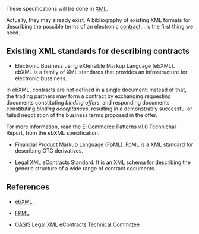 These specifications will be done in [[XML]].

Actually, they may already exist. A bibliography of existing XML formats for describing the possible terms of an electronic [[Contracts|contract]]... is the first thing we need.

== Existing XML standards for describing contracts ==

* Electronic Business using eXtensible Markup Language (ebXML). ebXML is a family of XML standards that provides an infrastructure for electronic bussiness.

In ebXML, contracts are not defined in a single document: instead of that, the trading partners may form a contract by exchanging requesting documents constituting ''binding offers'', and responding documents constituting ''binding acceptances'', resulting in a demonstrably successful or failed negotiation of the business terms proposed in the offer.

For more information, read the [http://www.ine.es/nomen2/index.do E-Commerce Patterns v1.0] Technichal Report, from the ebXML specification.


* Financial Product Markup Language (FpML). FpML is a XML standard for describing OTC derivatives.

* Legal XML eContracts Standard. It is an XML schema for describing the generic structure of a wide range of contract documents.

== References ==


* [http://www.ebxml.org ebXML].

* [http://www.fpml.org FPML].

* [https://www.oasis-open.org/committees/tc_home.php?wg_abbrev=legalxml-econtracts OASIS Legal XML eContracts Technical Committee]